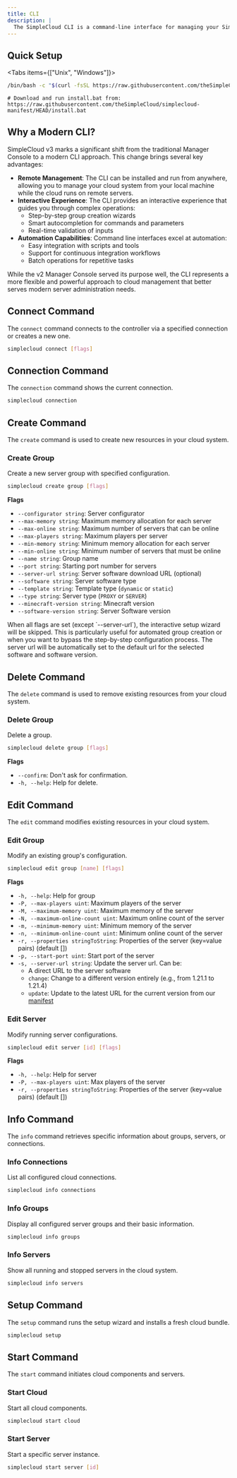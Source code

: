 ```yaml
---
title: CLI
description: |
  The SimpleCloud CLI is a command-line interface for managing your SimpleCloud server.
---
```


## Quick Setup

<Tabs items={["Unix", "Windows"]}>
<Tab value="Unix">

```bash
/bin/bash -c "$(curl -fsSL https://raw.githubusercontent.com/theSimpleCloud/simplecloud-manifest/HEAD/install.sh)" && sc setup
```

</Tab>
<Tab value="Windows">

```batch
# Download and run install.bat from:
https://raw.githubusercontent.com/theSimpleCloud/simplecloud-manifest/HEAD/install.bat
```

</Tab>
</Tabs>

## Why a Modern CLI?

SimpleCloud v3 marks a significant shift from the traditional Manager Console to a modern CLI approach. This change brings several key advantages:

- **Remote Management**: The CLI can be installed and run from anywhere, allowing you to manage your cloud system from your local machine while the cloud runs on remote servers.
- **Interactive Experience**: The CLI provides an interactive experience that guides you through complex operations:
  - Step-by-step group creation wizards
  - Smart autocompletion for commands and parameters
  - Real-time validation of inputs
- **Automation Capabilities**: Command line interfaces excel at automation:
  - Easy integration with scripts and tools
  - Support for continuous integration workflows
  - Batch operations for repetitive tasks

<Callout>
  While the v2 Manager Console served its purpose well, the CLI represents a
  more flexible and powerful approach to cloud management that better serves
  modern server administration needs.
</Callout>

## Connect Command

The `connect` command connects to the controller via a specified connection or creates a new one.

```bash
simplecloud connect [flags]
```

## Connection Command

The `connection` command shows the current connection.

```bash
simplecloud connection
```

## Create Command

The `create` command is used to create new resources in your cloud system.

### Create Group

Create a new server group with specified configuration.

```bash
simplecloud create group [flags]
```

**Flags**

- `--configurator string`: Server configurator
- `--max-memory string`: Maximum memory allocation for each server
- `--max-online string`: Maximum number of servers that can be online
- `--max-players string`: Maximum players per server
- `--min-memory string`: Minimum memory allocation for each server
- `--min-online string`: Minimum number of servers that must be online
- `--name string`: Group name
- `--port string`: Starting port number for servers
- `--server-url string`: Server software download URL (optional)
- `--software string`: Server software type
- `--template string`: Template type (`dynamic` or `static`)
- `--type string`: Server type (`PROXY` or `SERVER`)
- `--minecraft-version string`: Minecraft version
- `--software-version string`: Server Software version

<Callout>
  When all flags are set (except `--server-url`), the interactive setup wizard
  will be skipped. This is particularly useful for automated group creation or
  when you want to bypass the step-by-step configuration process. The server url
  will be automatically set to the default url for the selected software and
  software version.
</Callout>

## Delete Command

The `delete` command is used to remove existing resources from your cloud system.

### Delete Group

Delete a group.

```bash
simplecloud delete group [flags]
```

**Flags**

- `--confirm`: Don't ask for confirmation.
- `-h, --help`: Help for delete.

## Edit Command

The `edit` command modifies existing resources in your cloud system.

### Edit Group

Modify an existing group's configuration.

```bash
simplecloud edit group [name] [flags]
```

**Flags**

- `-h, --help`: Help for group
- `-P, --max-players uint`: Maximum players of the server
- `-M, --maximum-memory uint`: Maximum memory of the server
- `-N, --maximum-online-count uint`: Maximum online count of the server
- `-m, --minimum-memory uint`: Minimum memory of the server
- `-n, --minimum-online-count uint`: Minimum online count of the server
- `-r, --properties stringToString`: Properties of the server (key=value pairs) (default [])
- `-p, --start-port uint`: Start port of the server
- `-s, --server-url string`: Update the server url. Can be:
  - A direct URL to the server software
  - `change`: Change to a different version entirely (e.g., from 1.21.1 to 1.21.4)
  - `update`: Update to the latest URL for the current version from our [manifest](https://github.com/theSimpleCloud/simplecloud-manifest)

### Edit Server

Modify running server configurations.

```bash
simplecloud edit server [id] [flags]
```

**Flags**

- `-h, --help`: Help for server
- `-P, --max-players uint`: Max players of the server
- `-r, --properties stringToString`: Properties of the server (key=value pairs) (default [])

## Info Command

The `info` command retrieves specific information about groups, servers, or connections.

### Info Connections

List all configured cloud connections.

```bash
simplecloud info connections
```

### Info Groups

Display all configured server groups and their basic information.

```bash
simplecloud info groups
```

### Info Servers

Show all running and stopped servers in the cloud system.

```bash
simplecloud info servers
```

## Setup Command

The `setup` command runs the setup wizard and installs a fresh cloud bundle.

```bash
simplecloud setup
```

## Start Command

The `start` command initiates cloud components and servers.

### Start Cloud

Start all cloud components.

```bash
simplecloud start cloud
```

### Start Server

Start a specific server instance.

```bash
simplecloud start server [id]
```

